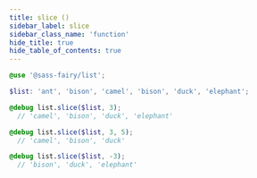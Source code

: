 ```yaml
---
title: slice ()
sidebar_label: slice
sidebar_class_name: 'function'
hide_title: true
hide_table_of_contents: true
---
```


<DocPage fieldName="slice" fieldType="function" spec={Spec} />

```scss
@use '@sass-fairy/list';

$list: 'ant', 'bison', 'camel', 'bison', 'duck', 'elephant';

@debug list.slice($list, 3);
  // 'camel', 'bison', 'duck', 'elephant'

@debug list.slice($list, 3, 5);
  // 'camel', 'bison', 'duck'

@debug list.slice($list, -3);
  // 'bison', 'duck', 'elephant'
```

